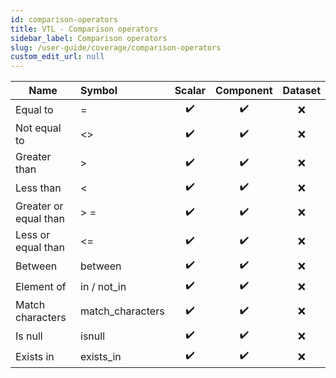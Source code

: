 ```yaml
---
id: comparison-operators
title: VTL - Comparison operators
sidebar_label: Comparison operators
slug: /user-guide/coverage/comparison-operators
custom_edit_url: null
---
```


| Name                  | Symbol           |       Scalar       |     Component      | Dataset |
| --------------------- | :--------------- | :----------------: | :----------------: | :-----: |
| Equal to              | =                | :heavy_check_mark: | :heavy_check_mark: |   :x:   |
| Not equal to          | <\>              | :heavy_check_mark: | :heavy_check_mark: |   :x:   |
| Greater than          | >                | :heavy_check_mark: | :heavy_check_mark: |   :x:   |
| Less than             | <                | :heavy_check_mark: | :heavy_check_mark: |   :x:   |
| Greater or equal than | > =              | :heavy_check_mark: | :heavy_check_mark: |   :x:   |
| Less or equal than    | <=               | :heavy_check_mark: | :heavy_check_mark: |   :x:   |
| Between               | between          | :heavy_check_mark: | :heavy_check_mark: |   :x:   |
| Element of            | in / not_in      | :heavy_check_mark: | :heavy_check_mark: |   :x:   |
| Match characters      | match_characters | :heavy_check_mark: | :heavy_check_mark: |   :x:   |
| Is null               | isnull           | :heavy_check_mark: | :heavy_check_mark: |   :x:   |
| Exists in             | exists_in        | :heavy_check_mark: | :heavy_check_mark: |   :x:   |
